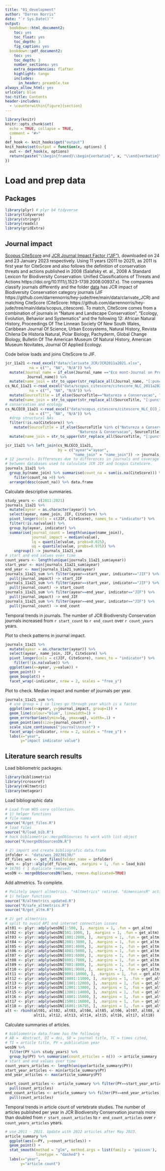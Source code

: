 ```yaml
---
title: "01_development"
author: "Darren Norris"
date: "`r Sys.Date()`"
output:
  bookdown::html_document2:
    toc: yes
    toc_float: yes
    toc_depth: 3
    fig_caption: yes
  bookdown::pdf_document2:
    toc: yes
    toc_depth: 3
    number_sections: yes
    extra_dependencies: flafter
    highlight: tango
    includes:
      in_header: preamble.txe
always_allow_html: yes
urlcolor: blue
toc-title: Contents
header-includes:
  - \counterwithin{figure}{section}
---
```


```r
library(knitr)
knitr::opts_chunk$set(
  echo = TRUE, collapse = TRUE,
  comment = "#>" 
  )
def_hook <- knit_hooks$get("output")
knit_hooks$set(output = function(x, options) {
  out <- def_hook(x, options)
  return(paste("\\begin{framed}\\begin{verbatim}", x, "\\end{verbatim}\\end{framed}", collapse = "\n"))
})
```

\newpage{}

# Load and prep data
## Packages
```r
library(plyr) # plyr b4 tidyverse
library(tidyverse)
library(stringr)
library(readxl)
library(gridExtra)
```

## Journal impact

[Scopus CiteScore](https://www.elsevier.com/solutions/scopus/how-scopus-works/metrics/citescore) and [JCR Journal Impact Factor ("JIF")](https://clarivate.com/webofsciencegroup/solutions/journal-citation-reports/), downloaded on 24 and 23 January 2023 respectively. 
Using 11 years (2011 to 2021), as 2011 is first year for CiteScore and also follows the definition of conservation threats and actions published in 2008 (Salafsky et. al., 2008 A Standard Lexicon for Biodiversity Conservation: Unified Classifications of Threats and Actions https://doi.org/10.1111/j.1523-1739.2008.00937.x). 
The companies classify journals differently and the folder [data](https://github.com/darrennorris/hey-jude/tree/main/data) has JCR impact of  Biodiversity Conservation category journals (JIF https://github.com/darrennorris/hey-jude/tree/main/data/clarivate_JCR) and matching CiteScore (CiteScore: https://github.com/darrennorris/hey-jude/tree/main/data/scopus_citescore). To match, CiteScore comes from a combination of journals in "Nature and Landscape Conservation", "Ecology, Evolution, Behavior and Systematics" and  the following 12:
African Natural History, Proceedings Of The Linnean Society Of New South Wales, Caribbean Journal Of Science, Urban Ecosystems, Natural History, Revista Chilena De Historia Natural, Polar Biology, Pachyderm, Global Change Biology, Bulletin Of The American Museum Of Natural History, American Museum Novitates, Journal Of Applied Ecology. 


Code below loads and joins CiteScore to JIF. 
```r
jcr_11a21 <-read_excel("data/clarivate_JCR/JCR2011a2021.xlsx", 
           na = c("", "NA", "N/A")) %>% 
  mutate(Journal_name = if_else(Journal_name =="Eco mont-Journal on Protected Mountain Areas Research", "Eco.mont", 
          Journal_name)) %>%
  mutate(name_join = str_to_upper(str_replace_all(Journal_name, "[:punct:]", "")))
cs_NLC_11a21 <-read_excel("data/scopus_citescore/citescore_NLC_2011a2021.xlsx", 
           na = c("", "NA", "N/A")) %>% 
  mutate(SourceTitle = if_else(SourceTitle=="Natureza a Conservacao", "Natureza & Conservacao", SourceTitle)) %>%
  mutate(name_join = str_to_upper(str_replace_all(SourceTitle, "[:punct:]", "")))
# conservation and ecology
cs_NLCECO_11a21 <-read_excel("data/scopus_citescore/citescore_NLC_ECO_2011a2021.xlsx", 
           na = c("", "NA", "N/A")) %>%
  #drop structural NAs
  filter(!is.na(CiteScore)) %>% 
    mutate(SourceTitle = if_else(SourceTitle %in% c("Natureza a Conservacao"), 
                                 "Natureza & Conservacao", SourceTitle)) %>%
  mutate(name_join = str_to_upper(str_replace_all(SourceTitle, "[:punct:]", "")))

jcr_11a21 %>% left_join(cs_NLCECO_11a21, 
                        by = c("ayear"="ayear", 
                               "name_join" = "name_join")) -> journals_11a21
# 12 journals. Differences due to differences in journals and coverage years 
# between databases used to calculate JCR JIF and Scopus CiteScore.
journals_11a21 %>% 
  group_by(name_join) %>% summarise(count_na = sum(is.na(CiteScore))) %>% 
    filter(count_na >0) %>%
  arrange(desc(count_na)) %>% data.frame


```

Calculate descriptive summaries.
```r
study_years <- c(2011:2021)
journals_11a21 %>%  
  mutate(ayear = as.character(ayear)) %>% 
  select(ayear, name_join, JIF, CiteScore) %>%
  pivot_longer(cols = c(JIF, CiteScore), names_to = "indicator") %>% 
  filter(!is.na(value)) %>%
  group_by(ayear, indicator) %>% 
  summarise(journal_count = length(unique(name_join)),
            journal_impact = median(value),
            lq = quantile(value, probs=0.025), 
            uq = quantile(value, probs=0.975)) %>% 
    ungroup() -> journals_11a21_sum
# start and end values over time
count_years <- length(unique(journals_11a21_sum$ayear))
start_year <- min(journals_11a21_sum$ayear)
end_year <- max(journals_11a21_sum$ayear)
journals_11a21_sum %>% filter(ayear==start_year, indicator=="JIF") %>% 
  pull(journal_impact) -> start_JIF
journals_11a21_sum %>% filter(ayear==start_year, indicator=="JIF") %>% 
  pull(journal_count) -> start_count
journals_11a21_sum %>% filter(ayear==end_year, indicator=="JIF") %>% 
  pull(journal_impact) -> end_JIF
journals_11a21_sum %>% filter(ayear==end_year, indicator=="JIF") %>% 
  pull(journal_count) -> end_count

```

Temporal trends in journals. The number of JCR Biodiversity Conservation journals increased from `r start_count` to `r end_count` over  `r count_years` years.

Plot to check patterns in journal impact.
```r
journals_11a21 %>%  
  mutate(ayear = as.character(ayear)) %>% 
  select(ayear, name_join, JIF, CiteScore) %>%
  pivot_longer(cols = c(JIF, CiteScore), names_to = "indicator") %>% 
    filter(!is.na(value)) %>%
  ggplot(aes(x=ayear, y=value)) + 
  geom_point() + 
  geom_boxplot() +
  facet_wrap(~indicator, nrow = 2, scales = "free_y")
```


Plot to check. Median impact and number of journals per year.
```r
journals_11a21_sum %>%
  # use group = 1 so lines go through year which is a factor
  ggplot(aes(x=ayear, y=journal_impact, group=1)) + 
  geom_line(colour="blue", linewidth=1) +
  geom_errorbar(aes(ymin=lq, ymax=uq), width=.1) +
  geom_point(aes(size=journal_count)) + 
  scale_size_continuous("journal\ncount") +
  facet_wrap(~indicator, nrow = 2, scales = "free_y") + 
  labs(x="year", 
       y="impact indicator value")
```

## Literature search results

Load bibliometric packages.
```r
library(bibliometrix)
library(rcrossref)
library(rAltmetric)
library(metagear)

```


Load bibliographic data
```r
# Load from WOS core collection. 
# 1) helper functions
# file names
source("R/get_files.R")
# load files
source("R/load_bib.R")
# hack bibliometrix::mergeDbSources to work with list object
source("R/mergeDbSourcesDN.R")

# 2) import and create bibliografic data.frame
infolder <- "data/wos_20230130/"
df_files_wos <- get_files(folder_name = infolder)
lwos <- plyr::alply(df_files_wos, .margins = 1, .fun = load_bib)
# 16795 ( 1 duplicate removed)
wosDN <- mergeDbSourcesDN(lwos, remove.duplicated=TRUE)

```

Add altmetrics. To complete.
```r
# Politely import altmetrics. "rAltmetrics" retired. "dimensionsR" active.
# 1) helper functions
source("R/altmetrics_updated.R")
source("R/safe_altmetrics.R")
source("R/get_altm.R")

# 2) get altmetrics
# split to avoid API and internet connection issues
alt01 <- plyr::adply(wosDN[1:500, ], .margins = 1, .fun = get_altm)
alt02 <- plyr::adply(wosDN[501:1000, ], .margins = 1, .fun = get_altm)
alt03 <- plyr::adply(wosDN[1001:2000, ], .margins = 1, .fun = get_altm)
alt04 <- plyr::adply(wosDN[2001:3000, ], .margins = 1, .fun = get_altm)
alt05 <- plyr::adply(wosDN[3001:4000, ], .margins = 1, .fun = get_altm)
alt06 <- plyr::adply(wosDN[4001:5000, ], .margins = 1, .fun = get_altm)
alt07 <- plyr::adply(wosDN[5001:6000, ], .margins = 1, .fun = get_altm)
alt08 <- plyr::adply(wosDN[6001:7000, ], .margins = 1, .fun = get_altm)
alt09 <- plyr::adply(wosDN[7001:8000, ], .margins = 1, .fun = get_altm)
alt10 <- plyr::adply(wosDN[8001:9000, ], .margins = 1, .fun = get_altm)
alt11 <- plyr::adply(wosDN[9001:10000, ], .margins = 1, .fun = get_altm)
alt12 <- plyr::adply(wosDN[10001:11000, ], .margins = 1, .fun = get_altm)
alt13 <- plyr::adply(wosDN[11001:12000, ], .margins = 1, .fun = get_altm)
alt14 <- plyr::adply(wosDN[12001:13000, ], .margins = 1, .fun = get_altm)
alt15 <- plyr::adply(wosDN[13001:14000, ], .margins = 1, .fun = get_altm)
alt16 <- plyr::adply(wosDN[14001:15000, ], .margins = 1, .fun = get_altm)
alt17 <- plyr::adply(wosDN[15001:16000, ], .margins = 1, .fun = get_altm)
alt18 <- plyr::adply(wosDN[16001:16795, ], .margins = 1, .fun = get_altm)
alt <- rbind(alt01, alt02, alt03, alt04, alt05, alt06, alt07, alt08, alt09, alt10, 
             alt11, alt12, alt13, alt14, alt15, alt16, alt17, alt18)
```


Calculate summaries of articles.
```r
# bibliometrix data.frame has the following
# AB =  Abstract, DI = doi, SO = journal title, TC = times cited, 
# TI = article title, PY = publication year 
wosDN %>% 
  filter(PY %in% study_years) %>% 
  group_by(PY) %>% summarise(count_articles = n()) -> article_summary
# start and end values over time
count_years_articles <- length(unique(article_summary$PY))
start_year_articles <- min(article_summary$PY)
end_year_articles <- max(article_summary$PY)

start_count_articles <- article_summary %>% filter(PY==start_year_articles) %>% 
  pull(count_articles)
end_count_articles <- article_summary %>% filter(PY==end_year_articles) %>% 
  pull(count_articles)

```


Temporal trends in article count of vertebrate studies. 
The number of articles published per year in JCR Biodiversity Conservation journals more than doubled from `r start_count_articles` to `r end_count_articles` over  `r count_years_articles` years.
```r
# use 2011 - 2021. Update with 2022 articles after May 2023.
article_summary %>% 
  ggplot(aes(x=PY, y=count_articles)) + 
  geom_point() + 
  stat_smooth(method = "glm", method.args = list(family = 'poisson'), 
              linetype = "dashed") +
  labs(x="year", 
       y="article count")
```

